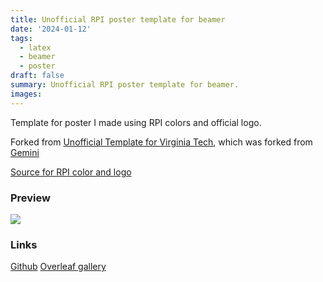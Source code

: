 ```yaml
---
title: Unofficial RPI poster template for beamer
date: '2024-01-12'
tags: 
  - latex
  - beamer
  - poster
draft: false
summary: Unofficial RPI poster template for beamer.
images: 
---
```


Template for poster I made using RPI colors and official logo.

Forked from [Unofficial Template for Virginia Tech](https://www.overleaf.com/latex/templates/unofficial-template-for-virginia-tech/tnhqvzptbfby), which was forked from [Gemini](https://github.com/anishathalye/gemini)

[Source for RPI color and logo](https://scer.rpi.edu/brand-in-action/colors)

### Preview
![](/static/images/blog/unofficial-rpi-poster-template/sample.png)


### Links
[Github](https://github.com/inwonakng/unofficial-rpi-poster-template)
[Overleaf gallery](https://www.overleaf.com/latex/templates/unofficial-rpi-poster-template/rpwswrqgznbc)

